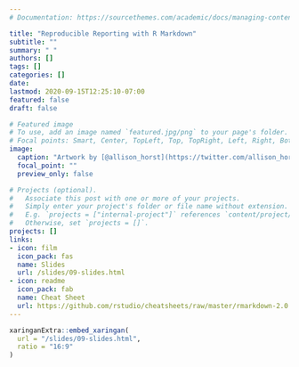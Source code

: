 ```yaml
---
# Documentation: https://sourcethemes.com/academic/docs/managing-content/

title: "Reproducible Reporting with R Markdown"
subtitle: ""
summary: " "
authors: []
tags: []
categories: []
date:
lastmod: 2020-09-15T12:25:10-07:00
featured: false
draft: false

# Featured image
# To use, add an image named `featured.jpg/png` to your page's folder.
# Focal points: Smart, Center, TopLeft, Top, TopRight, Left, Right, BottomLeft, Bottom, BottomRight.
image:
  caption: "Artwork by [@allison_horst](https://twitter.com/allison_horst)"
  focal_point: ""
  preview_only: false

# Projects (optional).
#   Associate this post with one or more of your projects.
#   Simply enter your project's folder or file name without extension.
#   E.g. `projects = ["internal-project"]` references `content/project/deep-learning/index.md`.
#   Otherwise, set `projects = []`.
projects: []
links:
- icon: film
  icon_pack: fas
  name: Slides
  url: /slides/09-slides.html
- icon: readme
  icon_pack: fab
  name: Cheat Sheet
  url: https://github.com/rstudio/cheatsheets/raw/master/rmarkdown-2.0.pdf
---
```


```r
xaringanExtra::embed_xaringan(
  url = "/slides/09-slides.html",
  ratio = "16:9"
)
```

